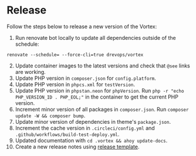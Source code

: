 # Release

Follow the steps below to release a new version of the Vortex:

1. Run renovate bot locally to update all dependencies outside of the schedule:
```
renovate --schedule= --force-cli=true drevops/vortex
```
2. Update container images to the latest versions and check that `@see` links are working.
3. Update PHP version in `composer.json` for `config.platform`.
4. Update PHP version in `phpcs.xml` for `testVersion`.
5. Update PHP version in `phpstan.neon` for `phpVersion`. Run `php -r "echo PHP_VERSION_ID . PHP_EOL;"` in the container to get the current PHP version.
6. Increment minor version of all packages in `composer.json`. Run `composer update -W && composer bump`.
7. Update minor version of dependencies in theme's `package.json`.
8. Increment the cache version in `.circleci/config.yml` and `.github/workflows/build-test-deploy.yml`.
9. Updated documentation with `cd .vortex && ahoy update-docs`.
10. Create a new release notes using [release template](./release_template.md).
